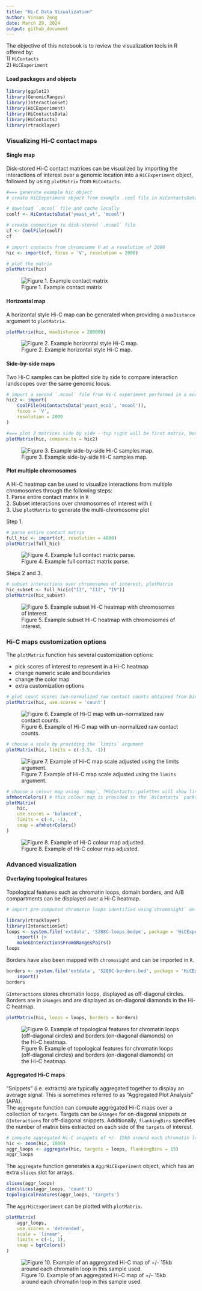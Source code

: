 ```yaml
---
title: "Hi-C Data Visualization"
author: Vinson Zeng
date: March 29, 2024
output: github_document
---
```


The objective of this notebook is to review the visualization tools in R offered by:<br>
1) `HiContacts`<br>
2) `HiCExperiment`

#### Load packages and objects
```r
library(ggplot2)
library(GenomicRanges)
library(InteractionSet)
library(HiCExperiment)
library(HiContactsData)
library(HiContacts)
library(rtracklayer)
```

### Visualizing Hi-C contact maps

#### Single map
Disk-stored Hi-C contact matrices can be visualized by importing the interactions of interest over a genomic location into a `HiCExperiment` object, followed by using `plotMatrix` from `HiContacts`.
```r
#=== generate example hic object
# create HiCExperiment object from example .cool file in HiContactsData package

# download `.mcool` file and cache locally
coolf <- HiContactsData('yeast_wt', 'mcool')

# create connection to disk-stored `.mcool` file
cf <- CoolFile(coolf)
cf

# import contacts from chromosome V at a resolution of 2000
hic <- import(cf, focus = 'V', resolution = 2000)

# plot the matrix
plotMatrix(hic)
```
![Figure 1. Example contact matrix](example_single_map.png)


#### Horizontal map

A horizontal style Hi-C map can be generated when providing a `maxDistance` argument to `plotMatrix`.
```r
plotMatrix(hic, maxDistance = 200000)
```
![Figure 2. Example horizontal style Hi-C map.](sample_horizontalmap.png)

#### Side-by-side maps

Two Hi-C samples can be plotted side by side to compare interaction landscopes over the same genomic locus.
```r
# import a second `.mcool` file from Hi-C experiment performed in a eco1 yeast mutant
hic2 <- import(
    CoolFile(HiContactsData('yeast_eco1', 'mcool')), 
    focus = 'V', 
    resolution = 2000
)

#=== plot 2 matrices side by side - top right will be first matrix, bottom left will be second matrix
plotMatrix(hic, compare.to = hic2)
```
![Figure 3. Example side-by-side Hi-C samples map.](side_by_side_map.png)

#### Plot multiple chromosomes

A Hi-C heatmap can be used to visualize interactions from multiple chromosomes through the following steps:<br>
1. Parse entire contact matrix in `R` <br>
2. Subset interactions over chromosomes of interest with `[` <br>
3. Use `plotMatrix` to generate the multi-chromosome plot

Step 1.
```r
# parse entire contact matrix
full_hic <- import(cf, resolution = 4000)
plotMatrix(full_hic)
```
![Figure 4. Example full contact matrix parse.](multiple_chrom_plot.png)


Steps 2 and 3.

```r
# subset interactions over chromosomes of interest, plotMatrix
hic_subset <- full_hic[c("II", "III", "IV")]
plotMatrix(hic_subset)
```
![Figure 5. Example subset Hi-C heatmap with chromosomes of interest.](multiple_chrom_interest_plot.png)


### Hi-C maps customization options

The `plotMatrix` function has several customization options:
<ul>
  <li>pick scores of interest to represent in a Hi-C heatmap</li>
  <li>change numeric scale and boundaries</li>
  <li>change the color map</li>
  <li>extra customization options</li>
</ul>

```r
# plot count scores (un-normalized raw contact counts obtained from binning a .pairs file)
plotMatrix(hic, use.scores = 'count')
```
![Figure 6. Example of Hi-C map with un-normalized raw contact counts.](hic_map_scores_example.png)

```r
# choose a scale by providing the `limits` argument
plotMatrix(hic, limits = c(-3.5, -1))
```
![Figure 7. Example of Hi-C map scale adjusted using the `limits` argument.](example_hic_map_scale_adjusted.png)


```r
# choose a colour map using `cmap`, ?HiContacts::palettes will show list of available colour maps
afmhotrColors() # this colour map is provided in the `HiContacts` package
plotMatrix(
    hic, 
    use.scores = 'balanced',
    limits = c(-4, -1),
    cmap = afmhotrColors()
)
```
![Figure 8. Example of Hi-C colour map adjusted.](example_hic_colour_map.png)

### Advanced visualization

#### Overlaying topological features

Topological features such as chromatin loops, domain borders, and A/B compartments can be displayed over a Hi-C heatmap.

```r
# import pre-computed chromatin loops identified using`chromosight` on the contact matrix previously used to import interactions from

library(rtracklayer)
library(InteractionSet)
loops <- system.file('extdata', 'S288C-loops.bedpe', package = 'HiCExperiment') |> 
    import() |> 
    makeGInteractionsFromGRangesPairs()
loops
```

Borders have also been mapped with `chromosight` and can be imported in `R`.
```r
borders <- system.file('extdata', 'S288C-borders.bed', package = 'HiCExperiment') |> 
    import()
borders
```

`GInteractions` stores chromatin loops, displayed as off-diagonal circles. Borders are in `GRanges` and are displayed as on-diagonal diamonds in the Hi-C heatmap.

```r
plotMatrix(hic, loops = loops, borders = borders)
```
![Figure 9. Example of topological features for chromatin loops (off-diagonal circles) and borders (on-diagonal diamonds) on the Hi-C heatmap.](example_hic_advanced_visualization.png)


#### Aggregated Hi-C maps

"Snippets" (i.e. extracts) are typically aggregated together to display an average signal. This is sometimes referred to as "Aggregated Plot Analysis" (APA).<br>
The `aggregate` function can compute aggregated Hi-C maps over a collection of `targets`. Targets can be `GRanges` for on-diagonal snippets or `GInteractions` for off-diagonal snippets. Additionally, `flankingBins` specifies the number of matrix bins extracted on each side of the `targets` of interest.

```r
# compute aggregated Hi-C snippets of +/- 15kb around each chromatin loop listed in `loops`
hic <- zoom(hic, 1000)
aggr_loops <- aggregate(hic, targets = loops, flankingBins = 15)
aggr_loops
```

The `aggregate` function generates a `AggrHiCExperiment` object, which has an extra `slices` slot for arrays.

```r
slices(aggr_loops)
dim(slices(aggr_loops, 'count'))
topologicalFeatures(aggr_loops, 'targets')
```

The `AggrHiCExperiment` can be plotted with `plotMatrix`.

```r
plotMatrix(
    aggr_loops, 
    use.scores = 'detrended', 
    scale = 'linear', 
    limits = c(-1, 1), 
    cmap = bgrColors()
)
```
![Figure 10. Example of an aggregated Hi-C map of +/- 15kb around each chromatin loop in this sample used.](example_aggregated_hic_map.png)
